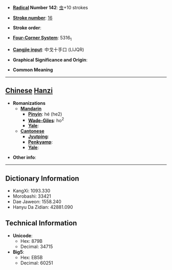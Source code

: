 * '''[[Wiktionary:Chinese radical index| Radical]] Number 142''': [[Wiktionary:Chinese radical index 虫|虫]]+10 strokes

* '''[[Wiktionary:Chinese total strokes index|Stroke number]]''': [[Wiktionary:Chinese total strokes index 16|16]]

* '''Stroke order''': 

* '''[[Wiktionary:Chinese four corner index|Four-Corner System]]''': 5316<sub>1</sub>

* '''[[Wiktionary:Chinese Cangjie index|Cangjie input]]''': 中戈十手口 (LIJQR)

* '''Graphical Significance and Origin''': 

* '''Common Meaning'''

----

== [[Chinese]] [[Hanzi]] ==

* '''Romanizations'''
** '''[[Mandarin]]'''
*** '''[[Pinyin]]''': hé (he2)
*** '''[[Wade-Giles]]''': ho<sup>2</sup>
*** '''[[Yale]]''': 
** '''[[Cantonese]]'''
*** '''[[Jyutping]]''':
*** '''[[Penkyamp]]''': 
*** '''[[Yale]]''': 

* '''Other info''': 

----

== Dictionary Information ==

* KangXi: 1093.330
* Morobashi: 33421
* Dae Jaweon: 1558.240
* Hanyu Da Zidian: 42881.090

== Technical Information ==

* '''Unicode''':
** Hex: 879B
** Decimal: 34715
* '''Big5''':
** Hex: EB5B
** Decimal: 60251